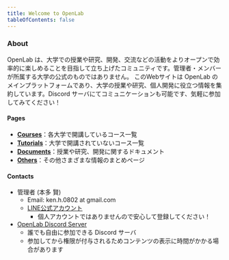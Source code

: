 ```yaml
---
title: Welcome to OpenLab
tableOfContents: false
---
```


### About

OpenLab は、大学での授業や研究、開発、交流などの活動をよりオープンで効率的に楽しめることを目指して立ち上げたコミュニティです。管理者・メンバーが所属する大学の公式のものではありません。
このWebサイトは OpenLab のメインプラットフォームであり、大学の授業や研究、個人開発に役立つ情報を集約しています。Discord サーバにてコミュニケーションも可能です、気軽に参加してみてください！

#### Pages

- **[Courses](./courses)**：各大学で開講しているコース一覧
- **[Tutorials](./tutorials)**：大学で開講されていないコース一覧
- **[Documents](./documents)**：授業や研究、開発に関するドキュメント
- **[Others](./others)**：その他さまざまな情報のまとめページ

#### Contacts

- 管理者 (本多 賢)
    - Email: ken.h.0802 at gmail.com
    - [LINE公式アカウント](https://lin.ee/dk4a8Me)
        - 個人アカウントではありませんので安心して登録してください！
- [OpenLab Discord Server](https://discord.gg/FxW5G2PCJF)
    - 誰でも自由に参加できる Discord サーバ
    - 参加してから権限が付与されるためコンテンツの表示に時間がかかる場合があります